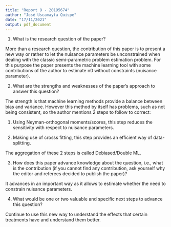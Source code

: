 ```yaml
---
title: "Report 9 - 20195674"
author: "José Uscamayta Quispe"
date: "17/11/2021"
output: pdf_document
---
```


1. What is the research question of the paper?

More than a research question, the contribution of this paper is to present a new way or rather to let the     nuisance parameters be unconstrained when dealing with the classic semi-parametric problem estimation        problem. For this purpose the paper presents the machine learning tool with some contributions of the author to estimate n0 without constraints (nuisance parameter).

2. What are the strengths and weaknesses of the paper's approach to answer this question?

The strength is that machine learning methods provide a balance between bias and variance. However this method by itself has problems, such as not being consistent, so the author mentions 2 steps to follow to correct:

  1. Using Neyman-orthogonal moments/scores, this step reduces the sensitivity with respect to nuisance             parameters.

  2. Making use of crosss fitting, this step provides an efficient way of data-splitting. 

The aggregation of these 2 steps is called Debiased/Double ML.

3. How does this paper advance knowledge about the question, i.e., what is the contribution (if you cannot find any contribution, ask yourself why the editor and referees decided to publish the paper)?

It advances in an important way as it allows to estimate whether the need to constrain nuisance parameters.

4. What would be one or two valuable and specific next steps to advance this question?

Continue to use this new way to understand the effects that certain treatments have and understand them better.

